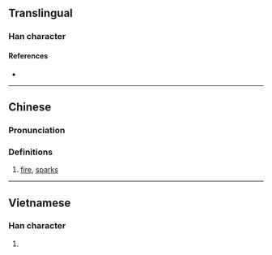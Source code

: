 {{character info/new}}
==Translingual==

===Han character===
{{Han char|rn=86|rad=火|as=17|sn=21|four=90832|canj=FYRV|ids=⿰火襄}}

====References====
* {{Han ref|kx=0687.220|dkj=19601|hdz=32249.010|uh=7219|ud=29209|bh=F5DC|bd=62940}}

----

==Chinese==
{{zh-forms}}

===Pronunciation===
{{zh-pron
|m=rǎng
|c=joeng5
|h=pfs=
|md=
|mn=
|w=
|mc=y
|oc=y
|cat=n
}}

===Definitions===
{{zh-hanzi}}

# [[fire]], [[sparks]]

----

==Vietnamese==

===Han character===
{{vi-hantu|[[nháng]], [[nhưỡng]]|rs=火17}}

# {{rfdef|vi|sort=火17}}